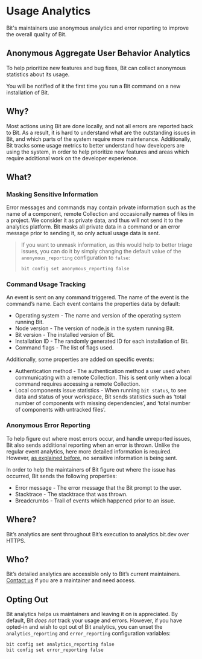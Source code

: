 # Usage Analytics

Bit's maintainers use anonymous analytics and error reporting to improve the overall quality of Bit.

## Anonymous Aggregate User Behavior Analytics

To help prioritize new features and bug fixes, Bit can collect anonymous statistics about its usage.

You will be notified of it the first time you run a Bit command on a new installation of Bit.

## Why?

Most actions using Bit are done locally, and not all errors are reported back to Bit. As a result, it is hard to understand what are the outstanding issues in Bit, and which parts of the system require more maintenance. Additionally, Bit tracks some usage metrics to better understand how developers are using the system, in order to help prioritize new features and areas which require additional work on the developer experience.

## What?

### Masking Sensitive Information

Error messages and commands may contain private information such as the name of a component, remote Collection and occasionally names of files in a project. We consider it as private data, and thus will not send it to the analytics platform. Bit masks all private data in a command or an error message prior to sending it, so only actual usage data is sent.

> If you want to unmask information, as this would help to better triage issues, you can do it by simply changing the default value of the `anonymous_reporting` configuration to `false`:
>
> ```bash
> bit config set anonymous_reporting false
> ```

### Command Usage Tracking

An event is sent on any command triggered. The name of the event is the command’s name. Each event contains the properties data by default:

- Operating system - The name and version of the operating system running Bit.
- Node version - The version of node.js in the system running Bit.
- Bit version - The installed version of Bit.
- Installation ID - The randomly generated ID for each installation of Bit.
- Command flags - The list of flags used.

Additionally, some properties are added on specific events:

- Authentication method - The authentication method a user used when communicating with a remote Collection. This is sent only when a local command requires accessing a remote Collection.
- Local components issue statistics - When running `bit status`, to see data and status of your workspace, Bit sends statistics such as ‘total number of components with missing dependencies’, and ‘total number of components with untracked files’.

### Anonymous Error Reporting

To help figure out where most errors occur, and handle unreported issues, Bit also sends additional reporting when an error is thrown. Unlike the regular event analytics, here more detailed information is required. However, [as explained before](#masking-sensitive-inforamtion), no sensitive information is being sent.

In order to help the maintainers of Bit figure out where the issue has occurred, Bit sends the following properties:

- Error message - The error message that the Bit prompt to the user.
- Stacktrace - The stacktrace that was thrown.
- Breadcrumbs - Trail of events which happened prior to an issue.

## Where?

Bit’s analytics are sent throughout Bit’s execution to analytics.bit.dev over HTTPS.

## Who?

Bit’s detailed analytics are accessible only to Bit’s current maintainers. [Contact us](https://bit.dev/support) if you are a maintainer and need access.

## Opting Out

Bit analytics helps us maintainers and leaving it on is appreciated. By default, Bit _does not_ track your usage and errors. However, if you have opted-in and wish to opt out of Bit analytics, you can unset the `analytics_reporting` and `error_reporting` configuration variables:

```bash
bit config set analytics_reporting false
bit config set error_reporting false
```
